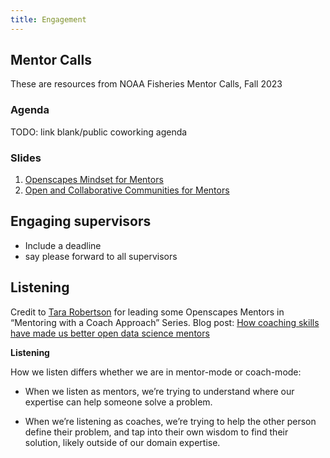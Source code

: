 ```yaml
---
title: Engagement
---
```


## Mentor Calls

These are resources from NOAA Fisheries Mentor Calls, Fall 2023

### Agenda

TODO: link blank/public coworking agenda

### Slides

1.  [Openscapes Mindset for Mentors](https://docs.google.com/presentation/d/1EGXrIRzTptY3gcTlG20I7oW5oCzdIS9DB255AHjJ77U/edit#slide=id.p)
2.  [Open and Collaborative Communities for Mentors](https://docs.google.com/presentation/d/1rQ7N51AQl-A73SZnvRuPv2QJobIinvksKjIriQn0YNM/edit#slide=id.p)

## Engaging supervisors

-   Include a deadline
-   say please forward to all supervisors

## Listening

Credit to [Tara Robertson](https://tararobertson.ca/) for leading some Openscapes Mentors in “Mentoring with a Coach Approach” Series. Blog post: [How coaching skills have made us better open data science mentors](https://openscapes.org/blog/2023-05-17-mentor-coach/)

**Listening**

How we listen differs whether we are in mentor-mode or coach-mode:

-   When we listen as mentors, we’re trying to understand where our expertise can help someone solve a problem.

-   When we’re listening as coaches, we’re trying to help the other person define their problem, and tap into their own wisdom to find their solution, likely outside of our domain expertise.
